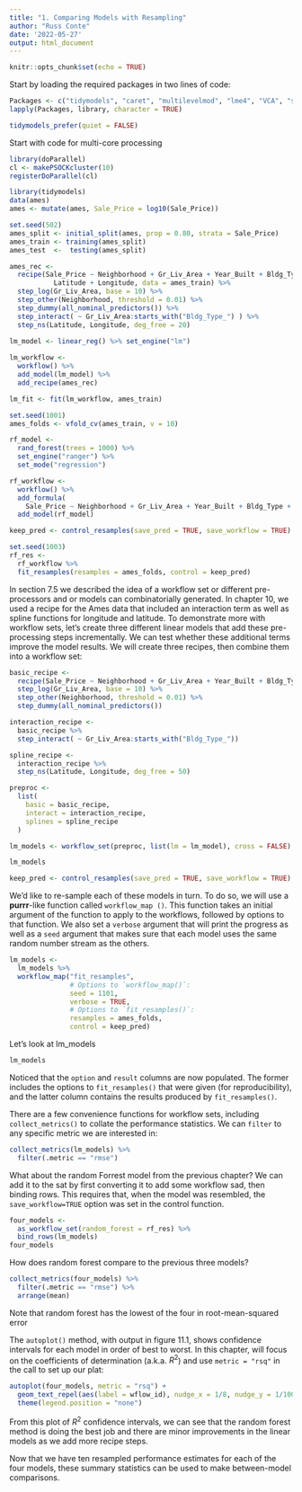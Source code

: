 ```yaml
---
title: "1. Comparing Models with Resampling"
author: "Russ Conte"
date: '2022-05-27'
output: html_document
---
```



```r
knitr::opts_chunk$set(echo = TRUE)
```

Start by loading the required packages in two lines of code:

```r

Packages <- c("tidymodels", "caret", "multilevelmod", "lme4", "VCA", "survival", "patchwork", "splines", "ranger", "ggrepel")
lapply(Packages, library, character = TRUE)

tidymodels_prefer(quiet = FALSE)

```

Start with code for multi-core processing

```r

library(doParallel)
cl <- makePSOCKcluster(10)
registerDoParallel(cl)

```

```r

library(tidymodels)
data(ames)
ames <- mutate(ames, Sale_Price = log10(Sale_Price))

set.seed(502)
ames_split <- initial_split(ames, prop = 0.80, strata = Sale_Price)
ames_train <- training(ames_split)
ames_test  <-  testing(ames_split)

ames_rec <- 
  recipe(Sale_Price ~ Neighborhood + Gr_Liv_Area + Year_Built + Bldg_Type + 
           Latitude + Longitude, data = ames_train) %>%
  step_log(Gr_Liv_Area, base = 10) %>% 
  step_other(Neighborhood, threshold = 0.01) %>% 
  step_dummy(all_nominal_predictors()) %>% 
  step_interact( ~ Gr_Liv_Area:starts_with("Bldg_Type_") ) %>% 
  step_ns(Latitude, Longitude, deg_free = 20)
  
lm_model <- linear_reg() %>% set_engine("lm")

lm_workflow <- 
  workflow() %>% 
  add_model(lm_model) %>% 
  add_recipe(ames_rec)

lm_fit <- fit(lm_workflow, ames_train)

set.seed(1001)
ames_folds <- vfold_cv(ames_train, v = 10)

rf_model <- 
  rand_forest(trees = 1000) %>% 
  set_engine("ranger") %>% 
  set_mode("regression")

rf_workflow <- 
  workflow() %>% 
  add_formula(
    Sale_Price ~ Neighborhood + Gr_Liv_Area + Year_Built + Bldg_Type + Latitude + Longitude) %>% 
  add_model(rf_model)

keep_pred <- control_resamples(save_pred = TRUE, save_workflow = TRUE)

set.seed(1003)
rf_res <- 
  rf_workflow %>% 
  fit_resamples(resamples = ames_folds, control = keep_pred)

```

In section 7.5 we described the idea of a workflow set or different pre-processors and or models can combinatorially generated. In chapter 10, we used a recipe for the Ames data that included an interaction term as well as spline functions for longitude and latitude. To demonstrate more with workflow sets, let's create three different linear models that add these pre-processing steps incrementally. We can test whether these additional terms improve the model results. We will create three recipes, then combine them into a workflow set:

```r

basic_recipe <- 
  recipe(Sale_Price ~ Neighborhood + Gr_Liv_Area + Year_Built + Bldg_Type + Latitude + Longitude, data = ames_train) %>% 
  step_log(Gr_Liv_Area, base = 10) %>% 
  step_other(Neighborhood, threshold = 0.01) %>% 
  step_dummy(all_nominal_predictors())

interaction_recipe <- 
  basic_recipe %>% 
  step_interact( ~ Gr_Liv_Area:starts_with("Bldg_Type_"))

spline_recipe <- 
  interaction_recipe %>% 
  step_ns(Latitude, Longitude, deg_free = 50)

preproc <- 
  list(
    basic = basic_recipe,
    interact = interaction_recipe,
    splines = spline_recipe
  )

lm_models <- workflow_set(preproc, list(lm = lm_model), cross = FALSE)

lm_models

keep_pred <- control_resamples(save_pred = TRUE, save_workflow = TRUE)

```

We'd like to re-sample each of these models in turn. To do so, we will use a **purrr**-like function called `workflow_map ()`. This function takes an initial argument of the function to apply to the workflows, followed by options to that function. We also set a `verbose` argument that will print the progress as well as a `seed` argument that makes sure that each model uses the same random number stream as the others.

```r

lm_models <- 
  lm_models %>% 
  workflow_map("fit_resamples",
               # Options to `workflow_map()`:
               seed = 1101,
               verbose = TRUE,
               # Options to `fit_resamples()`:
               resamples = ames_folds,
               control = keep_pred)

```

Let's look at lm_models

```r

lm_models

```

Noticed that the `option` and `result` columns are now populated. The former includes the options to `fit_resamples()` that were given (for reproducibility), and the latter column contains the results produced by `fit_resamples()`.

There are a few convenience functions for workflow sets, including `collect_metrics()` to collate the performance statistics. We can `filter` to any specific metric we are interested in:

```r

collect_metrics(lm_models) %>% 
  filter(.metric == "rmse")

```

What about the random Forrest model from the previous chapter? We can add it to the sat by first converting it to add some workflow sad, then binding rows. This requires that, when the model was resembled, the `save_workflow=TRUE` option was set in the control function.

```r

four_models <- 
  as_workflow_set(random_forest = rf_res) %>% 
  bind_rows(lm_models)
four_models

```

How does random forest compare to the previous three models?

```r

collect_metrics(four_models) %>% 
  filter(.metric == "rmse") %>% 
  arrange(mean)
```

Note that random forest has the lowest of the four in root-mean-squared error

The `autoplot()` method, with output in figure 11.1, shows confidence intervals for each model in order of best to worst. In this chapter, will focus on the coefficients of determination (a.k.a. $R^2$) and use `metric = "rsq"` in the call to set up our plat:

```r

autoplot(four_models, metric = "rsq") +
  geom_text_repel(aes(label = wflow_id), nudge_x = 1/8, nudge_y = 1/100) +
  theme(legend.position = "none")

```

From this plot of $R^2$ confidence intervals, we can see that the random forest method is doing the best job and there are minor improvements in the linear models as we add more recipe steps.

Now that we have ten resampled performance estimates for each of the four models, these summary statistics can be used to make between-model comparisons.

